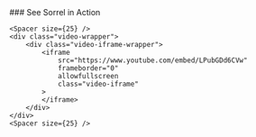 
<section class="video-demo">
	### See Sorrel in Action

	<Spacer size={25} />
	<div class="video-wrapper">
		<div class="video-iframe-wrapper">
			<iframe
				src="https://www.youtube.com/embed/LPubGDd6CVw"
				frameborder="0"
				allowfullscreen
				class="video-iframe"
			>
			</iframe>
		</div>
	</div>
	<Spacer size={25} />
</section>